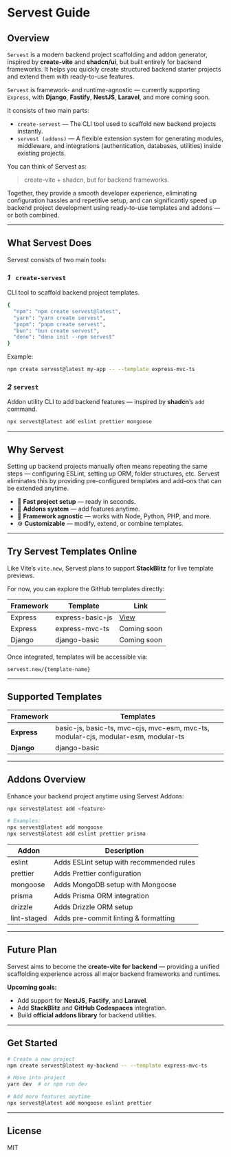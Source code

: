 # Servest Guide

## Overview

`Servest` is a modern backend project scaffolding and addon generator, inspired by **create-vite** and **shadcn/ui**, but built entirely for backend frameworks. It helps you quickly create structured backend starter projects and extend them with ready-to-use features.

`Servest` is framework- and runtime-agnostic — currently supporting `Express`, with **Django**, **Fastify**, **NestJS**, **Laravel**, and more coming soon.

It consists of two main parts:

- `create-servest` — The CLI tool used to scaffold new backend projects instantly.
- `servest (addons)` — A flexible extension system for generating modules, middleware, and integrations (authentication, databases, utilities) inside existing projects.

You can think of Servest as:

> create-vite + shadcn, but for backend frameworks.

Together, they provide a smooth developer experience, eliminating configuration hassles and repetitive setup, and can significantly speed up backend project development using ready-to-use templates and addons — or both combined.

---

## What Servest Does

Servest consists of two main tools:

### _*1*_ ` create-servest`

CLI tool to scaffold backend project templates.

```bash
{
  "npm": "npm create servest@latest",
  "yarn": "yarn create servest",
  "pnpm": "pnpm create servest",
  "bun": "bun create servest",
  "deno": "deno init --npm servest"
}
```

Example:

```bash
npm create servest@latest my-app -- --template express-mvc-ts
```

### _*2*_ `servest`

Addon utility CLI to add backend features — inspired by **shadcn**’s `add` command.

```bash
npx servest@latest add eslint prettier mongoose
```

---

## Why Servest

Setting up backend projects manually often means repeating the same steps — configuring ESLint, setting up ORM, folder structures, etc. Servest eliminates this by providing pre-configured templates and add-ons that can be extended anytime.

- 🚀 **Fast project setup** — ready in seconds.
- 🧩 **Addons system** — add features anytime.
- 🧱 **Framework agnostic** — works with Node, Python, PHP, and more.
- ⚙️ **Customizable** — modify, extend, or combine templates.

---

## Try Servest Templates Online

Like Vite’s `vite.new`, Servest plans to support **StackBlitz** for live template previews.

For now, you can explore the GitHub templates directly:

| Framework | Template         | Link                                                                                                                                |
| --------- | ---------------- | ----------------------------------------------------------------------------------------------------------------------------------- |
| Express   | express-basic-js | [View](https://stackblitz.com/github/dev-rashedin/servest/blob/main/packages/create-servest/templates/express-basic-js?file=app.js) |
| Express   | express-mvc-ts   | Coming soon                                                                                                                         |
| Django    | django-basic     | Coming soon                                                                                                                         |

Once integrated, templates will be accessible via:

```
servest.new/{template-name}
```

---

## Supported Templates

| Framework   | Templates                                                                          |
| ----------- | ---------------------------------------------------------------------------------- |
| **Express** | basic-js, basic-ts, mvc-cjs, mvc-esm, mvc-ts, modular-cjs, modular-esm, modular-ts |
| **Django**  | django-basic                                                                       |

---

## Addons Overview

Enhance your backend project anytime using Servest Addons:

```bash
npx servest@latest add <feature>

# Examples:
npx servest@latest add mongoose
npx servest@latest add eslint prettier prisma
```

| Addon       | Description                              |
| ----------- | ---------------------------------------- |
| eslint      | Adds ESLint setup with recommended rules |
| prettier    | Adds Prettier configuration              |
| mongoose    | Adds MongoDB setup with Mongoose         |
| prisma      | Adds Prisma ORM integration              |
| drizzle     | Adds Drizzle ORM setup                   |
| lint-staged | Adds pre-commit linting & formatting     |

---

## Future Plan

Servest aims to become the **create-vite for backend** — providing a unified scaffolding experience across all major backend frameworks and runtimes.

**Upcoming goals:**

- Add support for **NestJS**, **Fastify**, and **Laravel**.
- Add **StackBlitz** and **GitHub Codespaces** integration.
- Build **official addons library** for backend utilities.

---

## Get Started

```bash
# Create a new project
npm create servest@latest my-backend -- --template express-mvc-ts

# Move into project
yarn dev  # or npm run dev

# Add more features anytime
npx servest@latest add mongoose eslint prettier
```

---

## License

MIT

